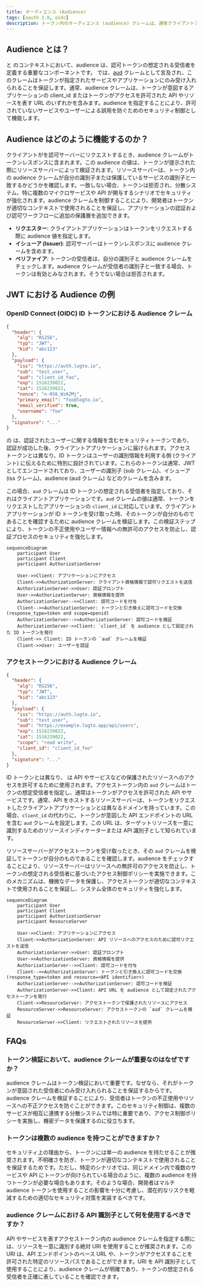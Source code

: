 ```yaml
---
title: オーディエンス (Audience)
tags: [oauth 2.0, oidc]
description: トークン内のオーディエンス (audience) クレームは、通常クライアントアプリケーションや API リソースのような想定される受信者を指定します。これにより、トークンが正しいサービスでのみ使用されることを保証し、不正アクセスを防ぐことでセキュリティを強化します。
---
```


## Audience とは？

<Ref slug="authentication" /> と <Ref slug="authorization" /> のコンテキストにおいて、audience は、認可トークンの想定される受信者を定義する重要なコンポーネントです。<Ref slug="jwt" /> では、[aud](https://datatracker.ietf.org/doc/html/rfc7519#section-4.1.3) クレームとして言及され、このクレームはトークンが指定されたサービスやアプリケーションにのみ受け入れられることを保証します。通常、audience クレームは、トークンが意図するアプリケーションの client_id またはトークンがアクセスを許可された API やリソースを表す URL のいずれかを含みます。audience を指定することにより、許可されていないサービスやユーザーによる誤用を防ぐためのセキュリティ制御として機能します。

## Audience はどのように機能するのか？

クライアントが<Ref slug="access-token" />を認可サーバーにリクエストするとき、audience クレームがトークンレスポンスに含まれます。この audience の値は、トークンが提示された際にリソースサーバーによって検証されます。リソースサーバーは、トークン内の audience クレームが自分の識別子または保護しているサービスの識別子と一致するかどうかを確認します。一致しない場合、トークンは拒否され、分散システム、特に複数のマイクロサービスや API が関与するシナリオでセキュリティが強化されます。audience クレームを制御することにより、開発者はトークンが適切なコンテキストで使用されることを保証し、アプリケーションの認証および認可ワークフローに追加の保護層を追加できます。

- **リクエスター**: クライアントアプリケーションはトークンをリクエストする際に audience 値を指定します。
- **イシューア (Issuer)**: 認可サーバーはトークンレスポンスに audience クレームを含めます。
- **ベリファイア**: トークンの受信者は、自分の識別子と audience クレームをチェックします。audience クレームが受信者の識別子と一致する場合、トークンは有効とみなされます。そうでない場合は拒否されます。

## JWT における Audience の例

### OpenID Connect (OIDC) ID トークンにおける Audience クレーム

```json
{
  "header": {
    "alg": "RS256",
    "typ": "JWT",
    "kid": "abc123"
  },
  "payload": {
    "iss": "https://auth.logto.io",
    "sub": "test_user",
    "aud": "client_id_foo",
    "exp": 1516239022,
    "iat": 1516239022,
    "nonce": "n-0S6_WzA2Mj",
    "primary_email": "foo@logto.io",
    "email_verified": true,
    "username": "foo"
  },
  "signature": "..."
}
```

<Ref slug="openid-connect" /> の <Ref slug="id-token" /> は、認証されたユーザーに関する情報を含むセキュリティトークンであり、認証が成功した後、クライアントアプリケーションに届けられます。アクセス トークンとは異なり、ID トークンはユーザーの識別情報を利用する側 (クライアント) に伝えるために特別に設計されています。これらのトークンは通常、JWT としてエンコードされており、ユーザーの識別子 (sub クレーム)、イシューア (iss クレーム)、audience (aud クレーム) などのクレームを含みます。

この場合、`aud` クレームは ID トークンの想定される受信者を指定しており、それはクライアントアプリケーションです。`aud` クレームの値は通常、トークンをリクエストしたアプリケーションの `client_id` に対応しています。クライアントアプリケーションが ID トークンを受け取った時、そのトークンが自分のものであることを確認するために audience クレームを検証します。この検証ステップにより、トークンの不正使用やユーザー情報への無許可のアクセスを防止し、認証プロセスのセキュリティを強化します。

```mermaid
sequenceDiagram
    participant User
    participant Client
    participant AuthorizationServer

    User->>Client: アプリケーションにアクセス
    Client->>AuthorizationServer: クライアント資格情報で認可リクエストを送信
    AuthorizationServer->>User: 認証プロンプト
    User->>AuthorizationServer: 資格情報を提供
    AuthorizationServer-->>Client: 認可コードを付与
    Client-->>AuthorizationServer: トークンと引き換えに認可コードを交換 (response_type=token and scope=openid)
    AuthorizationServer-->>AuthorizationServer: 認可コードを検証
    AuthorizationServer->>Client: `client_id` を audience として設定された ID トークンを発行
    Client->> Client: ID トークンの `aud` クレームを検証
    Client->>User: ユーザーを認証
```

### アクセストークンにおける Audience クレーム

```json
{
  "header": {
    "alg": "RS256",
    "typ": "JWT",
    "kid": "abc123"
  },
  "payload": {
    "iss": "https://auth.logto.io",
    "sub": "test_user",
    "aud": "https://example.logto.app/api/users",
    "exp": 1516239022,
    "iat": 1516239022,
    "scope": "read write",
    "client_id": "client_id_foo"
  },
  "signature": "..."
}
```

ID トークンとは異なり、<Ref slug="access-token" /> は API やサービスなどの保護されたリソースへのアクセスを許可するために使用されます。アクセストークン内の `aud` クレームはトークンの想定受信者を指定し、通常はトークンがアクセスを許可された API やサービスです。通常、API をホストするリソースサーバーは、トークンをリクエストしたクライアントアプリケーションとは異なるドメインを持っています。この場合、`client_id` の代わりに、トークンが意図した API エンドポイントの URL を含む `aud` クレームを設定します。この URL は、ターゲットリソースを一意に識別するためのリソースインディケーターまたは API 識別子として知られています。

リソースサーバーがアクセストークンを受け取ったとき、その `aud` クレームを検証してトークンが自分のものであることを確認します。audience をチェックすることにより、リソースサーバーはリソースへの無許可のアクセスを防止し、トークンの想定される受信者に基づいたアクセス制御ポリシーを実施できます。このメカニズムは、機微なデータを保護し、アクセストークンが適切なコンテキストで使用されることを保証し、システム全体のセキュリティを強化します。

```mermaid
sequenceDiagram
    participant User
    participant Client
    participant AuthorizationServer
    participant ResourceServer

    User->>Client: アプリケーションにアクセス
    Client->>AuthorizationServer: API リソースへのアクセスのために認可リクエストを送信
    AuthorizationServer->>User: 認証プロンプト
    User->>AuthorizationServer: 資格情報を提供
    AuthorizationServer-->>Client: 認可コードを付与
    Client-->>AuthorizationServer: トークンと引き換えに認可コードを交換 (response_type=token and resource=<API identifier>)
    AuthorizationServer-->>AuthorizationServer: 認可コードを検証
    AuthorizationServer->>Client: API URL を audience として設定されたアクセストークンを発行
    Client->>ResourceServer: アクセストークンで保護されたリソースにアクセス
    ResourceServer->>ResourceServer: アクセストークンの `aud` クレームを検証
    ResourceServer->>Client: リクエストされたリソースを提供
```

## FAQs

### トークン検証において、audience クレームが重要なのはなぜですか？

audience クレームはトークン検証において重要です。なぜなら、それがトークンが意図された受信者にのみ受け入れられることを保証するからです。audience クレームを検証することにより、受信者はトークンの不正使用やリソースへの不正アクセスを防ぐことができます。このセキュリティ制御は、複数のサービスが相互に連携する分散システムでは特に重要であり、アクセス制御ポリシーを実施し、機密データを保護するのに役立ちます。

### トークンは複数の audience を持つことができますか？

セキュリティ上の理由から、トークンには単一の audience を持たせることが推奨されます。不明確さを防ぎ、トークンが適切なコンテキストで使用されることを保証するためです。ただし、特定のシナリオでは、同じドメイン内で複数のサービスや API にトークンが向けられている場合のように、複数の audience を持つトークンが必要な場合もあります。そのような場合、開発者はマルチ audience トークンを使用することの影響を十分に考慮し、潜在的なリスクを軽減するための適切なセキュリティ対策を実装するべきです。

### audience クレームにおける API 識別子として何を使用するべきですか？

API やサービスを表すアクセストークン内の audience クレームを指定する際には、リソースを一意に識別する絶対 URI を使用することが推奨されます。この URI は、API エンドポイントのベース URL や、トークンがアクセスすることを許可された特定のリソースパスであることができます。URI を API 識別子として使用することにより、audience クレームが明確であり、トークンの想定される受信者を正確に表していることを確認できます。